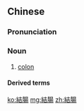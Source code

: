 {{also|结肠}}
==Chinese==
{{zh-forms|s=结肠}}

===Pronunciation===
{{zh-pron
|m=jiécháng
|c=git3 coeng4
|mn=kh,qz,tp,xm,zz:kiat-tn̂g
|cat=n
}}

===Noun===
{{zh-noun}}

# {{lb|zh|anatomy}} [[colon]]

====Derived terms====
{{zh-der|結腸炎/结肠炎}}

[[ko:結腸]]
[[mg:結腸]]
[[zh:結腸]]